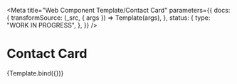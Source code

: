 <!--
@license EUPL-1.2
Copyright (c) 2021 Robbert Broersma
-->



<Meta
  title="Web Component Template/Contact Card"
  parameters={{
    docs: {
      transformSource: (_src, { args }) => Template(args),
    },
    status: {
      type: "WORK IN PROGRESS",
    },
  }}
/>

# Contact Card

<Canvas>
  <Story name="Contact Card">{Template.bind({})}</Story>
</Canvas>
